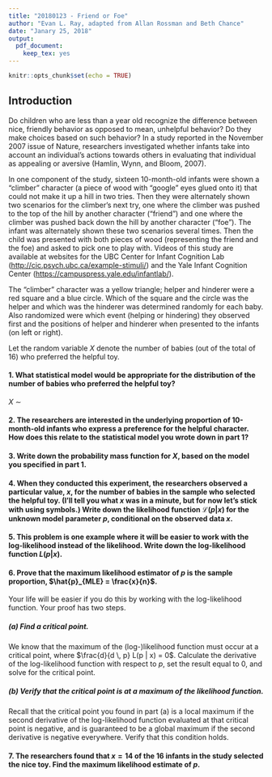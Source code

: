 ```yaml
---
title: "20180123 - Friend or Foe"
author: "Evan L. Ray, adapted from Allan Rossman and Beth Chance"
date: "Janary 25, 2018"
output:
  pdf_document:
    keep_tex: yes
---
```


```r
knitr::opts_chunk$set(echo = TRUE)
```

## Introduction

Do children who are less than a year old recognize the difference between nice, friendly behavior as
opposed to mean, unhelpful behavior? Do they make choices based on such behavior? In a
study reported in the November 2007 issue of Nature, researchers investigated whether infants
take into account an individual's actions towards others in evaluating that individual as appealing
or aversive (Hamlin, Wynn, and Bloom, 2007).

In one component of the study, sixteen 10-month-old infants were shown a "climber" character
(a piece of wood with "google" eyes glued onto it) that
could not make it up a hill in two tries. Then they were alternately shown two scenarios for the
climber's next try, one where the climber was pushed to the top of the hill by another character
("friend") and one where the climber was pushed back down the hill by another character
("foe"). The infant was alternately shown these two scenarios several times. Then the child was
presented with both pieces of wood (representing the friend and the foe) and asked to pick one to
play with. Videos of this study are available at websites for the UBC Center for Infant Cognition Lab (<http://cic.psych.ubc.ca/example-stimuli/>) and the Yale Infant Cognition Center (<https://campuspress.yale.edu/infantlab/>).

The "climber" character was a yellow triangle; helper and hinderer were a red square and a blue circle.  Which of the square and the circle was the helper and which was the hinderer was determined randomly for each baby.  Also randomized were which event (helping or hindering) they observed first and the positions of helper and hinderer when presented to the infants (on left or right).

Let the random variable $X$ denote the number of babies (out of the total of 16) who preferred the helpful toy.

#### 1. What statistical model would be appropriate for the distribution of the number of babies who preferred the helpful toy?

\vspace{0.5cm}

$X$ $\sim \,$

#### 2. The researchers are interested in the underlying proportion of 10-month-old infants who express a preference for the helpful character.  How does this relate to the statistical model you wrote down in part 1?

\newpage

#### 3. Write down the probability mass function for $X$, based on the model you specified in part 1.

\vspace{3cm}

#### 4. When they conducted this experiment, the researchers observed a particular value, $x$, for the number of babies in the sample who selected the helpful toy.  (I'll tell you what $x$ was in a minute, but for now let's stick with using symbols.)  Write down the likelihood function $\mathcal{L}(p | x)$ for the unknown model parameter $p$, conditional on the observed data $x$.

\vspace{4cm}

#### 5. This problem is one example where it will be easier to work with the log-likelihood instead of the likelihood.  Write down the log-likelihood function $L(p | x)$.

\newpage

#### 6. Prove that the maximum likelihood estimator of $p$ is the sample proportion, $\hat{p}_{MLE} = \frac{x}{n}$.

Your life will be easier if you do this by working with the log-likelihood function.  Your proof has two steps.

##### (a) Find a critical point.

We know that the maximum of the (log-)likelihood function must occur at a critical point, where $\frac{d}{d \, p} L(p | x) = 0$. Calculate the derivative of the log-likelihood function with respect to $p$, set the result equal to $0$, and solve for the critical point.

\vspace{8cm}

##### (b) Verify that the critical point is at a maximum of the likelihood function.

Recall that the critical point you found in part (a) is a local maximum if the second derivative of the log-likelihood function evaluated at that critical point is negative, and is guaranteed to be a global maximum if the second derivative is negative everywhere. Verify that this condition holds.

\newpage

#### 7. The researchers found that $x=14$ of the 16 infants in the study selected the nice toy.  Find the maximum likelihood estimate of $p$.

